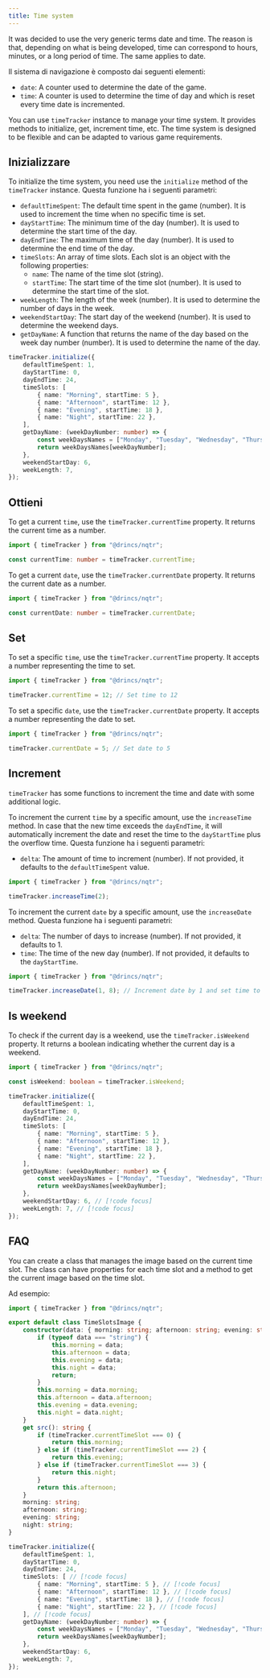 ```yaml
---
title: Time system
---
```



<Callout title="Nomenclature" type="info">
It was decided to use the very generic terms date and time. The reason is that, depending on what is being developed, time can correspond to hours, minutes, or a long period of time. The same applies to date.
</Callout>

Il sistema di navigazione è composto dai seguenti elementi:

- `date`: A counter used to determine the date of the game.
- `time`: A counter is used to determine the time of day and which is reset every time date is incremented.

You can use `timeTracker` instance to manage your time system. It provides methods to initialize, get, increment time, etc. The time system is designed to be flexible and can be adapted to various game requirements.

## Inizializzare

To initialize the time system, you need use the `initialize` method of the `timeTracker` instance. Questa funzione ha i seguenti parametri:

- `defaultTimeSpent`: The default time spent in the game (number). It is used to increment the time when no specific time is set.
- `dayStartTime`: The minimum time of the day (number). It is used to determine the start time of the day.
- `dayEndTime`: The maximum time of the day (number). It is used to determine the end time of the day.
- `timeSlots`: An array of time slots. Each slot is an object with the following properties:
  - `name`: The name of the time slot (string).
  - `startTime`: The start time of the time slot (number). It is used to determine the start time of the slot.
- `weekLength`: The length of the week (number). It is used to determine the number of days in the week.
- `weekendStartDay`: The start day of the weekend (number). It is used to determine the weekend days.
- `getDayName`: A function that returns the name of the day based on the week day number (number). It is used to determine the name of the day.

```ts name="main.ts"
timeTracker.initialize({
    defaultTimeSpent: 1,
    dayStartTime: 0,
    dayEndTime: 24,
    timeSlots: [
        { name: "Morning", startTime: 5 },
        { name: "Afternoon", startTime: 12 },
        { name: "Evening", startTime: 18 },
        { name: "Night", startTime: 22 },
    ],
    getDayName: (weekDayNumber: number) => {
        const weekDaysNames = ["Monday", "Tuesday", "Wednesday", "Thursday", "Friday", "Saturday", "Sunday"];
        return weekDaysNames[weekDayNumber];
    },
    weekendStartDay: 6,
    weekLength: 7,
});
```

## Ottieni

To get a current `time`, use the `timeTracker.currentTime` property. It returns the current time as a number.

```typescript
import { timeTracker } from "@drincs/nqtr";

const currentTime: number = timeTracker.currentTime;
```

To get a current `date`, use the `timeTracker.currentDate` property. It returns the current date as a number.

```typescript
import { timeTracker } from "@drincs/nqtr";

const currentDate: number = timeTracker.currentDate;
```

## Set

To set a specific `time`, use the `timeTracker.currentTime` property. It accepts a number representing the time to set.

```typescript
import { timeTracker } from "@drincs/nqtr";

timeTracker.currentTime = 12; // Set time to 12
```

To set a specific `date`, use the `timeTracker.currentDate` property. It accepts a number representing the date to set.

```typescript
import { timeTracker } from "@drincs/nqtr";

timeTracker.currentDate = 5; // Set date to 5
```

## Increment

`timeTracker` has some functions to increment the time and date with some additional logic.

To increment the current `time` by a specific amount, use the `increaseTime` method. In case that the new time exceeds the `dayEndTime`, it will automatically increment the date and reset the time to the `dayStartTime` plus the overflow time.
Questa funzione ha i seguenti parametri:

- `delta`: The amount of time to increment (number). If not provided, it defaults to the `defaultTimeSpent` value.

```typescript
import { timeTracker } from "@drincs/nqtr";

timeTracker.increaseTime(2);
```

To increment the current `date` by a specific amount, use the `increaseDate` method. Questa funzione ha i seguenti parametri:

- `delta`: The number of days to increase (number). If not provided, it defaults to 1.
- `time`: The time of the new day (number). If not provided, it defaults to the `dayStartTime`.

```typescript
import { timeTracker } from "@drincs/nqtr";

timeTracker.increaseDate(1, 8); // Increment date by 1 and set time to 8
```

## Is weekend

To check if the current day is a weekend, use the `timeTracker.isWeekend` property. It returns a boolean indicating whether the current day is a weekend.

```ts tab="main.ts"
import { timeTracker } from "@drincs/nqtr";

const isWeekend: boolean = timeTracker.isWeekend;
```

```ts tab="main.ts"
timeTracker.initialize({
    defaultTimeSpent: 1,
    dayStartTime: 0,
    dayEndTime: 24,
    timeSlots: [
        { name: "Morning", startTime: 5 },
        { name: "Afternoon", startTime: 12 },
        { name: "Evening", startTime: 18 },
        { name: "Night", startTime: 22 },
    ],
    getDayName: (weekDayNumber: number) => {
        const weekDaysNames = ["Monday", "Tuesday", "Wednesday", "Thursday", "Friday", "Saturday", "Sunday"];
        return weekDaysNames[weekDayNumber];
    },
    weekendStartDay: 6, // [!code focus]
    weekLength: 7, // [!code focus]
});
```

## FAQ

<Accordions>

<Accordion title="Image that changes based on the time period" id="image-time-period">

You can create a class that manages the image based on the current time slot. The class can have properties for each time slot and a method to get the current image based on the time slot.

Ad esempio:

```ts tab="models/TimeSlotsImage.ts"
import { timeTracker } from "@drincs/nqtr";

export default class TimeSlotsImage {
    constructor(data: { morning: string; afternoon: string; evening: string; night: string } | string) {
        if (typeof data === "string") {
            this.morning = data;
            this.afternoon = data;
            this.evening = data;
            this.night = data;
            return;
        }
        this.morning = data.morning;
        this.afternoon = data.afternoon;
        this.evening = data.evening;
        this.night = data.night;
    }
    get src(): string {
        if (timeTracker.currentTimeSlot === 0) {
            return this.morning;
        } else if (timeTracker.currentTimeSlot === 2) {
            return this.evening;
        } else if (timeTracker.currentTimeSlot === 3) {
            return this.night;
        }
        return this.afternoon;
    }
    morning: string;
    afternoon: string;
    evening: string;
    night: string;
}
```

```ts tab="main.ts"
timeTracker.initialize({
    defaultTimeSpent: 1,
    dayStartTime: 0,
    dayEndTime: 24,
    timeSlots: [ // [!code focus]
        { name: "Morning", startTime: 5 }, // [!code focus]
        { name: "Afternoon", startTime: 12 }, // [!code focus]
        { name: "Evening", startTime: 18 }, // [!code focus]
        { name: "Night", startTime: 22 }, // [!code focus]
    ], // [!code focus]
    getDayName: (weekDayNumber: number) => {
        const weekDaysNames = ["Monday", "Tuesday", "Wednesday", "Thursday", "Friday", "Saturday", "Sunday"];
        return weekDaysNames[weekDayNumber];
    },
    weekendStartDay: 6,
    weekLength: 7,
});
```

</Accordion>

</Accordions>

